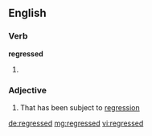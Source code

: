 ==English==

===Verb===
'''regressed'''

# {{en-past of|regress}}

===Adjective===
{{en-adj}}

# That has been subject to [[regression]]

[[de:regressed]]
[[mg:regressed]]
[[vi:regressed]]